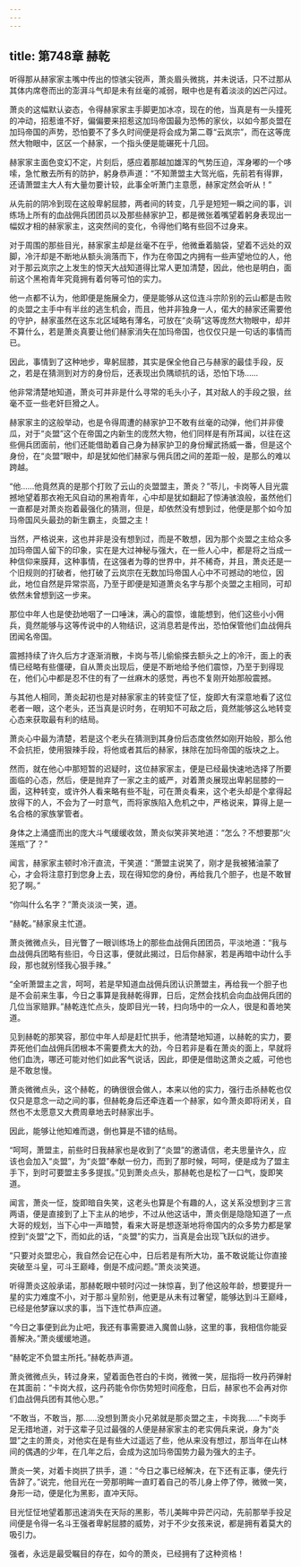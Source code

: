 ```yaml
---
---
---
```

title: 第748章 赫乾
---



听得那从赫家家主嘴中传出的惊骇尖锐声，萧炎眉头微挑，并未说话，只不过那从其体内席卷而出的澎湃斗气却是未有丝毫的减弱，眼中也是有着淡淡的凶芒闪过。

萧炎的这幅默认姿态，令得赫家家主手脚更加冰凉，现在的他，当真是有一头撞死的冲动，招惹谁不好，偏偏要来招惹这加玛帝国最为恐怖的家伙，以如今那炎盟在加玛帝国的声势，恐怕要不了多久时间便是将会成为第二尊“云岚宗”，而在这等庞然大物眼中，区区一个赫家，一个指头便是能碾死十几回。

赫家家主面色变幻不定，片刻后，感应着那越加雄浑的气势压迫，浑身嘟的一个哆嗦，急忙散去所有的防护，躬身恭声道：“不知萧盟主大驾光临，先前若有得罪，还请萧盟主大人有大量勿要计较，此事全听萧门主意愿，赫家定然会听从！”

从先前的阴冷到现在这般卑躬屈膝，两者间的转变，几乎是短短一瞬之间的事，训练场上所有的血战佣兵团团员以及那些赫家护卫，都是微张着嘴望着躬身表现出一幅奴才相的赫家家主，这突然间的变化，令得他们略有些回不过身来。

对于周围的那些目光，赫家家主却是丝毫不在乎，他微垂着脑袋，望着不远处的双脚，冷汗却是不断地从额头淌落而下，作为在帝国之内拥有一些声望地位的人，他对于那云岚宗之上发生的惊天大战知道得比常人更加清楚，因此，他也是明白，面前这个黑袍青年究竟拥有着何等可怕的实力。

他一点都不认为，他即便是施展全力，便是能够从这位连斗宗阶别的云山都是击败的炎盟之主手中有半丝的逃生机会，而且，他并非独身一人，偌大的赫家还需要他的守护，赫家虽然在这东北区域略有薄名，可放在“炎萌”这等庞然大物眼中，却并不算什么，若是萧炎真要让他们赫家消失在加玛帝国，也仅仅只是一句话的事情而已。

因此，事情到了这种地步，卑躬屈膝，其实是保全他自己与赫家的最佳手段，反之，若是在猜测到对方的身份后，还表现出负隅顽抗的话，恐怕下场……

他非常清楚地知道，萧炎可并非是什么寻常的毛头小子，其对敌人的手段之狠，丝毫不亚一些老奸巨猾之人。

赫家家主的这般举动，也是令得周遭的赫家护卫不敢有丝毫的动弹，他们并非傻瓜，对于“炎盟”这个在帝国之内新生的庞然大物，他们同样是有所耳闻，以往在这些佣兵团面前，他们还能借助着自己身为赫家护卫的身份耀武扬威一番，但是这个身份，在“炎盟”眼中，却是犹如他们赫家与佣兵团之间的差距一般，是那么的难以跨越。

“他……他竟然真的是那个打败了云山的炎盟盟主，萧炎？”苓儿，卡岗等人目光震撼地望着那衣袍无风自动的黑袍青年，心中却是犹如翻起了惊涛骇浪般，虽然他们一直都是对萧炎抱着最强化的猜测，但是，却依然没有想到过，他便是那个如今加玛帝国风头最劲的新生霸主，炎盟之主！

当然，严格说来，这也并非是没有想到过，而是不敢想，因为那个炎盟之主给众多加玛帝国人留下的印象，实在是大过神秘与强大，在一些人心中，都是将之当成一种信仰来膜拜，这种事情，在这强者为尊的世界中，并不稀奇，并且，萧炎还是一个旧规则的打破者，他打破了云岚宗在无数加玛帝国人心中不可撼动的地位，因此，地位自然是异常崇高，乃至于即便是知道萧炎名字与那个炎盟之主相同，可却依然未曾想到这一步来。

那位中年人也是使劲地咽了一口唾沫，满心的震惊，谁能想到，他们这些小小佣兵，竟然能够与这等传说中的人物结识，这消息若是传出，恐怕保管他们血战佣兵团闻名帝国。

震撼持续了许久后方才逐渐消散，卡岗与苓儿偷偷搽去额头之上的冷汗，面上的表情已经略有些僵硬，自从萧炎出现后，便是不断地给予他们震惊，乃至于到得现在，他们心中都是忍不住的有了一丝麻木的感觉，再也不复刚开始那般震撼。

与其他人相同，萧炎起初也是对赫家家主的转变怔了怔，旋即大有深意地看了这位老者一眼，这个老头，还当真是识时务，在明知不可敌之后，竟然能够这么地转变心态来获取最有利的结局。

萧炎心中最为清楚，若是这个老头在猜测到其身份后态度依然如刚开始般，那么他不会抗拒，使用狠辣手段，将他或者其后的赫家，抹除在加玛帝国的版块之上。

然而，就在他心中那短暂的迟疑时，这位赫家家主，便是已经最快速地选择了所要面临的心态，然后，便是抛弃了一家之主的威严，对着萧炎展现出卑躬屈膝的一面，这种转变，或许外人看来略有些不耻，可在萧炎看来，这个老头却是个拿得起放得下的人，不会为了一时意气，而将家族陷入危机之中，严格说来，算得上是一名合格的家族掌管者。

身体之上涌盛而出的庞大斗气缓缓收敛，萧炎似笑非笑地道：“怎么？不想要那“火莲瓶”了？”

闻言，赫家家主顿时冷汗直流，干笑道：“萧盟主说笑了，刚才是我被猪油蒙了心，才会将注意打到您身上去，现在得知您的身份，再给我几个胆子，也是不敢冒犯了啊。”

“你叫什么名字？”萧炎淡淡一笑，道。

“赫乾。”赫家泉主忙道。

萧炎微微点头，目光瞥了一眼训练场上的那些血战佣兵团团员，平淡地道：“我与血战佣兵团略有些旧，今日这事，便就此揭过，日后你赫家，若是再暗中动什么手段，那也就别怪我心狠手辣。”

“全听萧盟主之言，呵呵，若是早知道血战佣兵团认识萧盟主，再给我一个胆子也是不会前来生事，今日之事算是我赫乾得罪，日后，定然会找机会向血战佣兵团的几位当家赔罪。”赫乾连忙点头，旋即目光一转，扫向场中的一众人，很是和善地笑道。

见到赫乾的那笑容，那位中年人却是赶忙拱手，他清楚地知道，以赫乾的实力，要弄死他们血战佣兵团根本不需要费太大的劲，今日若非是看在萧炎的面上，早就将他们血洗，哪还可能对他们如此客气说话，因此，即便是借助这萧炎之威，可他也是不敢怠慢。

萧炎微微点头，这个赫乾，的确很很会做人，本来以他的实力，强行击杀赫乾也仅仅只是意念一动之间的事，但赫乾身后还牵连着一个赫家，如今萧炎即将闭关，自然也不太愿意又大费周章地去时赫家出手。

因此，能够让他知难而退，倒也算是不错的结局。

“呵呵，萧盟主，前些时日我赫家也是收到了“炎盟”的邀请信，老夫思量许久，应该也会加入“炎盟”，为“炎盟”奉献一份力，而到了那时候，呵呵，便是成为了盟主手下，到时可要盟主多多提拔。”见到萧炎点头，那赫乾也是松了一口气，旋即笑道。

闻言，萧炎一怔，旋即暗自失笑，这老头也算是个有趣的人，这关系没想到才三言两语，便是直接到了上下主从的地步，不过从他这话中，萧炎倒是隐隐知道了一点大哥的规划，当下心中一声暗赞，看来大哥是想逐渐地将帝国内的众多势力都是掌控到“炎盟”之下，而如此的话，“炎盟”的实力，当真是会出现飞跃似的进步。

“只要对炎盟忠心，我自然会记在心中，日后若是有所大功，虽不敢说能让你直接突破至斗皇，可斗王巅峰，倒是不成问题。”萧炎淡笑道。

听得萧炎这般承诺，那赫乾眼中顿时闪过一抹惊喜，到了他这般年龄，想要提升一星的实力难度不小，对于那斗皇阶别，他更是从未有过奢望，能够达到斗王巅峰，已经是他梦寐以求的事，当下连忙恭声应道。

“今日之事便到此为止吧，我还有事需要进入魔兽山脉，这里的事，我相信你能妥善解决。”萧炎缓缓地道。

“赫乾定不负盟主所托。”赫乾恭声道。

萧炎微微点头，转过身来，望着面色苍白的卡岗，微微一笑，屈指将一枚丹药弹射在其面前：“卡岗大叔，这丹药能令你伤势短时间痊愈，日后，赫家也不会再对你们血战佣兵团有其他心思。”

“不敢当，不敢当，那……没想到萧炎小兄弟就是那炎盟之主，卡岗我……”卡岗手足无措地道，对于这辈子见过最强的人便是赫家家主的老实佣兵来说，身为“炎盟”之主的萧炎，对他实在是有些大过遥远了些，他从来没有想过，那当年在山林间的偶遇的少年，在几年之后，会成为这加玛帝国势力最为强大的主子。

萧炎一笑，对着卡岗拱了拱手，道：“今日之事已经解决，在下还有正事，便先行告辞了。”说完，他目光在一旁那明眸一直盯着自己的苓儿身上停了停，微微一笑，身形一动，便是化为黑影，直冲天际。

目光怔怔地望着那迅速消失在天际的黑影，苓儿美眸中异芒闪动，先前那举手投足间便是令得一名斗王强者卑躬屈膝的威势，对于不少女孩来说，都是拥有着莫大的吸引力。

强者，永远是最受瞩目的存在，如今的萧炎，已经拥有了这种资格！